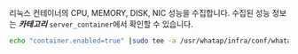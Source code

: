 리눅스 컨테이너의 CPU, MEMORY, DISK, NIC 성능을 수집합니다. 수집된 성능 정보는 ***카테고리*** `server_container`에서 확인할 수 있습니다.

```bash title='Linux Shell'
echo "container.enabled=true" |sudo tee -a /usr/whatap/infra/conf/whatap.conf
```